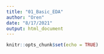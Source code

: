 ```yaml
---
title: "01_Basic_EDA"
author: "Oren"
date: "8/17/2021"
output: html_document
---
```


```r
knitr::opts_chunk$set(echo = TRUE)
```



